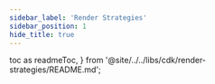 ```yaml
---
sidebar_label: 'Render Strategies'
sidebar_position: 1
hide_title: true
---
```


  toc as readmeToc,
} from '@site/../../libs/cdk/render-strategies/README.md';

<Readme />

<Docs />

<!-- Workaround for generating table of contents -->
<!-- See https://github.com/facebook/docusaurus/issues/3915#issuecomment-896193142 -->

